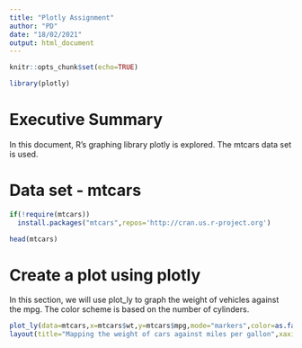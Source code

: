 ```yaml
---
title: "Plotly Assignment"
author: "PD"
date: "18/02/2021"
output: html_document
---
```


```r
knitr::opts_chunk$set(echo=TRUE)

library(plotly)

```

# Executive Summary
In this document, R's graphing library plotly is explored. The mtcars data set is used. 

# Data set - mtcars
```r

if(!require(mtcars))
  install.packages("mtcars",repos='http://cran.us.r-project.org')

head(mtcars)

```

# Create a plot using plotly
In this section, we will use plot_ly to graph the weight of vehicles against the mpg. The color scheme is based on the number of cylinders.

```r

plot_ly(data=mtcars,x=mtcars$wt,y=mtcars$mpg,mode="markers",color=as.factor(mtcars$cyl)) %>%
layout(title="Mapping the weight of cars against miles per gallon",xaxis=list(title="Weight (1000 lbs)"),yaxis=list(title="mpg (miles/gallon)"))

```